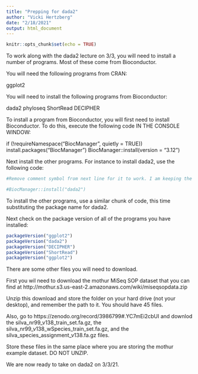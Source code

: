 ```yaml
---
title: "Prepping for dada2"
author: "Vicki Hertzberg"
date: "2/18/2021"
output: html_document
---
```


```r
knitr::opts_chunk$set(echo = TRUE)
```

To work along with the dada2 lecture on 3/3, you will need to install a number of programs. Most of these come from Bioconductor.

You will need the following programs from CRAN:

ggplot2

You will need to install the following programs from Bioconductor:

dada2
phyloseq
ShortRead
DECIPHER

To install a program from Bioconductor, you will first need to install Bioconductor. To do this, execute the following code IN THE CONSOLE WINDOW:



if (!requireNamespace("BiocManager", quietly = TRUE))
    install.packages("BiocManager")
BiocManager::install(version = "3.12")




Next install the other programs. For instance to install dada2, use the following code:

```r

#Remove comment symbol from next line for it to work. I am keeping the next line commented, however, because I do not need to install dada2, it is already installed.

#BiocManager::install("dada2")

```

To install the other programs, use a similar chunk of code, this time substituting the package name for dada2.

Next check on the package version of all of the programs you have installed:

```r

packageVersion("ggplot2")
packageVersion("dada2")
packageVersion("DECIPHER")
packageVersion("ShortRead")
packageVersion("ggplot2")

```

There are some other files you will need to download.

First you wil need to download the mothur MiSeq SOP dataset that you can find at http://mothur.s3.us-east-2.amazonaws.com/wiki/miseqsopdata.zip

Unzip this download and store the folder on your hard drive (not your desktop), and remember the path to it. You should have 45 files. 

Also, go to https://zenodo.org/record/3986799#.YC7mEi2cbUI and downlod the silva_nr99_v138_train_set.fa.gz, the silva_nr99_v138_wSpecies_train_set.fa.gz, and the silva_species_assignment_v138.fa.gz files. 

Store these files in the same place where you are storing the mothur example dataset. DO NOT UNZIP.

We are now ready to take on dada2 on 3/3/21.



